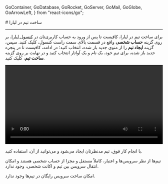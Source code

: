 
  GoContainer,
  GoDatabase,
  GoRocket,
  GoServer,
  GoMail,
  GoGlobe,
  GoArrowLeft,
} from "react-icons/go";


<Layout>
<Head>
<title>مستندات ساخت تیم در لیارا</title>
<meta property="og:title" content="مستندات خدمات رایانش ابری لیارا" />
<meta property="og:description" content="مستندات مربوط به آشنایی با نحوه ساخت تیم در لیارا"  />
<meta property="og:image" content="https://media.liara.ir/logos/liara-poster.jpg" />
</Head>
# ساخت تیم در لیارا
<hr className="mb-2" />

برای ساخت تیم در لیارا، کافیست تا پس از ورود به حساب کاربری‌تان در <a href="https://console.liara.ir" className="text-[#2196f3]">کنسول لیارا</a>، بر روی گزینه <b>حساب شخصی</b> واقع در قسمت بالای سمت راست کنسول، کلیک کنید. 
سپس، گزینه <b>ایجاد تیم</b> را از منوی جدید باز شده، انتخاب کنید؛ در ادامه، کافیست تا در پنجره جدید باز شده، برای 
تیم خود، یک نام و یک آواتار انتخاب کنید و در نهایت بر روی گزینه <b>ساخت تیم</b>، کلیک کنید. 

<div className="h-2" />
<video
    src="https://media.liara.ir/teams/create-new-team.mp4"
    controls="controls"
    className="block w-full"
    width="100%"
></video>
<div className="h-2" />

با انجام کار فوق، تیم مدنظرتان ایجاد می‌شود و می‌توانید از آن، استفاده کنید. 

<div className="h-2" />
<Alert variant="info">
<p>
    تیم‌ها از نظر سرویس‌ها و اعتبار، کاملاً مستقل و مجزا از حساب شخصی هستند و امکان انتقال سرویس بین تیم و اکانت شخصی، وجود ندارد.
</p>
</Alert>

<Alert variant="info">
<p>
    امکان ساخت سرویس رایگان در تیم‌ها وجود ندارد.
</p>
</Alert>


</Layout>